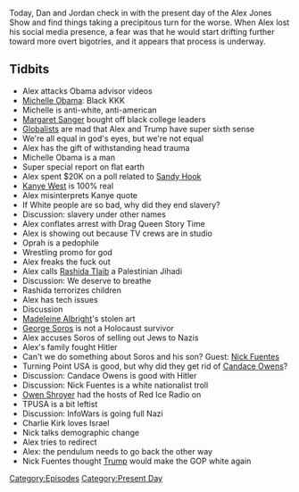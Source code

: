 {{DEFAULTSORT:
    #_EPISODE_0363:October 30, 2019
}}{{Episode
    | title           = October 30, 2019
    | caption         = Listen to this episode on [https://knowledgefight.libsyn.com/knowledge-fight-october-30-2019 Libsyn] [https://open.spotify.com/episode/3Ws4b2wLIFElAGogFvyQiy Spotify], Read the [[Transcript/363: October 30, 2019|Unofficial Transcript]]
    | episodeNumber   = 363
    | length          = 01:48:52
    | airDate         = November 1, 2019
    | coverageDate    = October 30, 2019
    | episodeType     = [[:Category:Present Day|Present Day]]
    | appearance      = [[Michelle Obama]], [[Margaret Sanger]], [[Kanye West]], [[Oprah]], [[Rashida Tlaib]], [[Madeleine Albright]], [[Nick Fuentes]], [[Candace Owens]], [[Owen Shroyer]], [[Charlie Kirk]]
    | previousEpisode = [[362: There Is No Mermaid]]
    | nextEpisode     = [[364: April 21-22, 2013]]
}}

{{Stub}}

Today, Dan and Jordan check in with the present day of the Alex Jones Show and find things taking a precipitous turn for the worse. When Alex lost his social media presence, a fear was that he would start drifting further toward more overt bigotries, and it appears that process is underway.

==Tidbits==

*Alex attacks Obama advisor videos
*[[Michelle Obama]]: Black KKK
*Michelle is anti-white, anti-american
*[[Margaret Sanger]] bought off black college leaders
*[[Globalists]] are mad that Alex and Trump have super sixth sense
*We're all equal in god's eyes, but we're not equal
*Alex has the gift of withstanding head trauma
*Michelle Obama is a man
*Super special report on flat earth
*Alex spent $20K on a poll related to [[The Sandy Hook Elementary Massacre|Sandy Hook]]
*[[Kanye West]] is 100% real
*Alex misinterprets Kanye quote
*If White people are so bad, why did they end slavery?
*Discussion: slavery under other names
*Alex conflates arrest with Drag Queen Story Time
*Alex is showing out because TV crews are in studio
*Oprah is a pedophile
*Wrestling promo for god
*Alex freaks the fuck out
*Alex calls [[Rashida Tlaib]] a Palestinian Jihadi
*Discussion: We deserve to breathe
*Rashida terrorizes children
*Alex has tech issues
*Discussion
*[[Madeleine Albright]]'s stolen art
*[[George Soros]] is not a Holocaust survivor
*Alex accuses Soros of selling out Jews to Nazis
*Alex's family fought Hitler
*Can't we do something about Soros and his son? Guest: [[Nick Fuentes]]
*Turning Point USA is good, but why did they get rid of [[Candace Owens]]?
*Discussion: Candace Owens is good with Hitler
*Discussion: Nick Fuentes is a white nationalist troll
*[[Owen Shroyer]] had the hosts of Red Ice Radio on
*TPUSA is a bit leftist
*Discussion: InfoWars is going full Nazi
*Charlie Kirk loves Israel
*Nick talks demographic change
*Alex tries to redirect
*Alex: the pendulum needs to go back the other way
*Nick Fuentes thought [[Donald Trump|Trump]] would make the GOP white again

[[Category:Episodes]]
[[Category:Present Day]]
